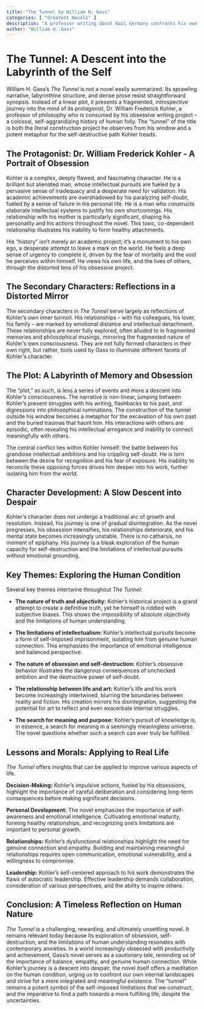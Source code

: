 ```yaml
---
title: "The Tunnel by William H. Gass"
categories: [ "Greatest Novels" ]
description: "A professor writing about Nazi Germany confronts his own prejudices and darkness."
author: "William H. Gass"
---
```

# The Tunnel: A Descent into the Labyrinth of the Self

William H. Gass's *The Tunnel* is not a novel easily summarized. Its sprawling narrative, labyrinthine structure, and dense prose resist straightforward synopsis.  Instead of a linear plot, it presents a fragmented, introspective journey into the mind of its protagonist, Dr. William Frederick Kohler, a professor of philosophy who is consumed by his obsessive writing project – a colossal, self-aggrandizing history of human folly.  The "tunnel" of the title is both the literal construction project he observes from his window and a potent metaphor for the self-destructive path Kohler treads.

## The Protagonist: Dr. William Frederick Kohler - A Portrait of Obsession

Kohler is a complex, deeply flawed, and fascinating character. He is a brilliant but alienated man, whose intellectual pursuits are fueled by a pervasive sense of inadequacy and a desperate need for validation. His academic achievements are overshadowed by his paralyzing self-doubt, fueled by a sense of failure in his personal life. He is a man who constructs elaborate intellectual systems to justify his own shortcomings. His relationship with his mother is particularly significant, shaping his personality and his actions throughout the novel. This toxic, co-dependent relationship illustrates his inability to form healthy attachments.

His "history" isn't merely an academic project; it’s a monument to his own ego, a desperate attempt to leave a mark on the world. He feels a deep sense of urgency to complete it, driven by the fear of mortality and the void he perceives within himself.  He views his own life, and the lives of others, through the distorted lens of his obsessive project.

## The Secondary Characters: Reflections in a Distorted Mirror

The secondary characters in *The Tunnel* serve largely as reflections of Kohler's own inner turmoil.  His relationships – with his colleagues, his lover, his family – are marked by emotional distance and intellectual detachment.  These relationships are never fully explored, often alluded to in fragmented memories and philosophical musings, mirroring the fragmented nature of Kohler's own consciousness.  They are not fully formed characters in their own right, but rather, tools used by Gass to illuminate different facets of Kohler’s character.

## The Plot: A Labyrinth of Memory and Obsession

The "plot," as such, is less a series of events and more a descent into Kohler's consciousness. The narrative is non-linear, jumping between Kohler's present struggles with his writing, flashbacks to his past, and digressions into philosophical ruminations.  The construction of the tunnel outside his window becomes a metaphor for the excavation of his own past and the buried traumas that haunt him. His interactions with others are episodic, often revealing his intellectual arrogance and inability to connect meaningfully with others.

The central conflict lies within Kohler himself: the battle between his grandiose intellectual ambitions and his crippling self-doubt.  He is torn between the desire for recognition and his fear of exposure.  His inability to reconcile these opposing forces drives him deeper into his work, further isolating him from the world.

## Character Development: A Slow Descent into Despair

Kohler's character does not undergo a traditional arc of growth and resolution. Instead, his journey is one of gradual disintegration. As the novel progresses, his obsession intensifies, his relationships deteriorate, and his mental state becomes increasingly unstable.  There is no catharsis, no moment of epiphany.  His journey is a bleak exploration of the human capacity for self-destruction and the limitations of intellectual pursuits without emotional grounding.


## Key Themes: Exploring the Human Condition

Several key themes intertwine throughout *The Tunnel*:

* **The nature of truth and objectivity:** Kohler's historical project is a grand attempt to create a definitive truth, yet he himself is riddled with subjective biases. This shows the impossibility of absolute objectivity and the limitations of human understanding.

* **The limitations of intellectualism:** Kohler's intellectual pursuits become a form of self-imposed imprisonment, isolating him from genuine human connection. This emphasizes the importance of emotional intelligence and balanced perspective.

* **The nature of obsession and self-destruction:** Kohler’s obsessive behavior illustrates the dangerous consequences of unchecked ambition and the destructive power of self-doubt.

* **The relationship between life and art:** Kohler's life and his work become increasingly intertwined, blurring the boundaries between reality and fiction.  His creation mirrors his disintegration, suggesting the potential for art to reflect and even exacerbate internal struggles.

* **The search for meaning and purpose:** Kohler's pursuit of knowledge is, in essence, a search for meaning in a seemingly meaningless universe. The novel questions whether such a search can ever truly be fulfilled.

## Lessons and Morals: Applying to Real Life

*The Tunnel* offers insights that can be applied to improve various aspects of life.

**Decision-Making:** Kohler's impulsive actions, fueled by his obsessions, highlight the importance of careful deliberation and considering long-term consequences before making significant decisions.

**Personal Development:** The novel emphasizes the importance of self-awareness and emotional intelligence. Cultivating emotional maturity, forming healthy relationships, and recognizing one's limitations are important to personal growth.

**Relationships:** Kohler's dysfunctional relationships highlight the need for genuine connection and empathy.  Building and maintaining meaningful relationships requires open communication, emotional vulnerability, and a willingness to compromise.

**Leadership:** Kohler's self-centered approach to his work demonstrates the flaws of autocratic leadership. Effective leadership demands collaboration, consideration of various perspectives, and the ability to inspire others.

## Conclusion: A Timeless Reflection on Human Nature

*The Tunnel* is a challenging, rewarding, and ultimately unsettling novel. It remains relevant today because its exploration of obsession, self-destruction, and the limitations of human understanding resonates with contemporary anxieties. In a world increasingly obsessed with productivity and achievement, Gass's novel serves as a cautionary tale, reminding us of the importance of balance, empathy, and genuine human connection. While Kohler's journey is a descent into despair, the novel itself offers a meditation on the human condition, urging us to confront our own internal landscapes and strive for a more integrated and meaningful existence. The "tunnel" remains a potent symbol of the self-imposed limitations that we construct, and the imperative to find a path towards a more fulfilling life, despite the uncertainties.

